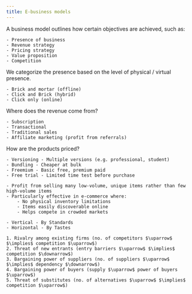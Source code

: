 ```yaml
---
title: E-business models
---
```


A business model outlines how certain objectives are achieved, such as:


    - Presence of business
    - Revenue strategy
    - Pricing strategy
    - Value proposition
    - Competition




<Block variant="knowledge" title="Presence of business">
We categorize the presence based on the level of physical / virtual presence.

    - Brick and mortar (offline)
    - Click and Brick (hybrid)
    - Click only (online)
</Block>




<Block variant="knowledge" title="Revenue strategy">
Where does the revenue come from?

    - Subscription
    - Transactional
    - Traditional sales
    - Affiliate marketing (profit from referrals)
</Block>





<Block variant="knowledge" title="Pricing strategy">
How are the products priced?

    - Versioning - Multiple versions (e.g. professional, student)
    - Bundling - Cheaper at bulk
    - Freemium - Basic free, premium paid
    - Free trial - Limited time test before purchase
</Block>



<Block variant="secondary" title="Long tail strategy">

    - Profit from selling many low-volume, unique items rather than few high-volume items
    - Particularly effective in e-commerce where:
        - No physical inventory limitations
        - Items easily discoverable online
        - Helps compete in crowded markets
</Block>



<Block variant="secondary" title="Product differentiation">

    - Vertical - By Standards
    - Horizontal - By Tastes
</Block>



<Block variant="secondary" title="Porter's Five Forces of Competition">

    1. Rivalry among existing firms (no. of competitors $\uparrow$ $\implies$ competition $\uparrow$)
    2. Threat of new entrants (entry barriers $\uparrow$ $\implies$ competition $\downarrow$)
    3. Bargaining power of suppliers (no. of suppliers $\uparrow$ $\implies$ dependency $\downarrow$)
    4. Bargaining power of buyers (supply $\uparrow$ power of buyers $\uparrow$)
    5. Threat of substitutes (no. of alternatives $\uparrow$ $\implies$ competition $\uparrow$)
</Block>

